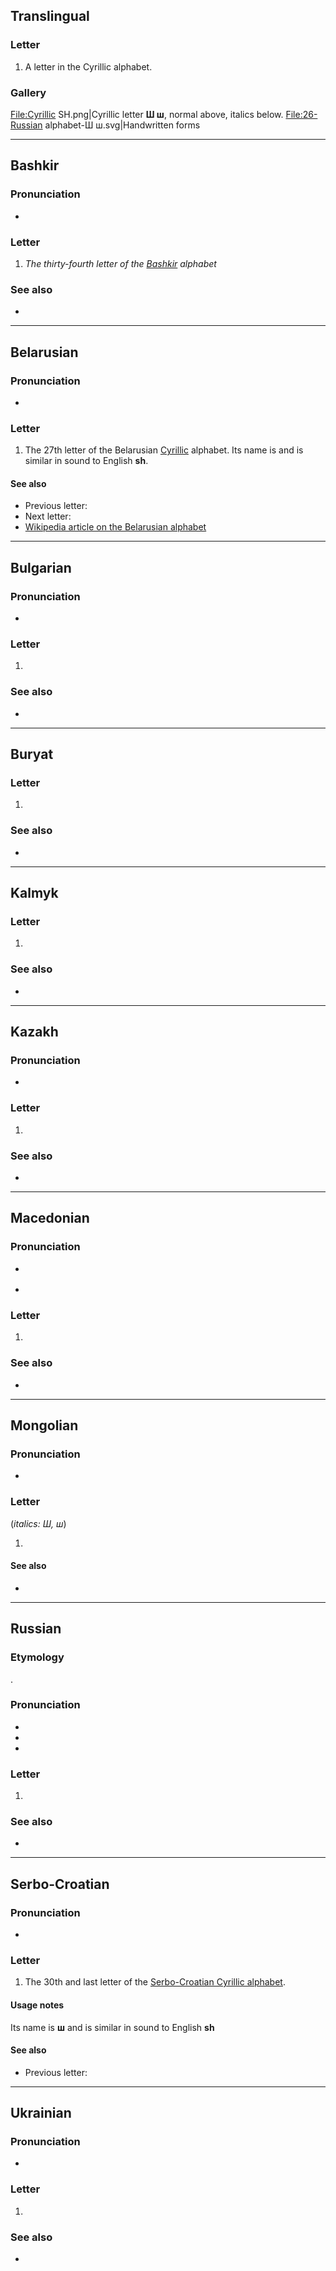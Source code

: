 {{also|щ|Ш|ש|山}}
{{character info}}

==Translingual==

===Letter===
{{mul-letter}}

# A letter in the Cyrillic alphabet.

===Gallery===
<gallery caption="Letter styles">
File:Cyrillic SH.png|Cyrillic letter '''Ш ш''', normal above, italics below.
File:26-Russian alphabet-Ш ш.svg|Handwritten forms
</gallery>

----

==Bashkir==

===Pronunciation===
* {{qualifier|phoneme}} {{IPA|ba|/ʂ/|/ʃ/}}

===Letter===
{{head|ba|letter|sc=Cyrl|upper case|Ш}}

# ''The thirty-fourth letter of the [[Bashkir]] alphabet''

===See also===
* {{list:Cyrillic script letters/ba}}

----

==Belarusian==

===Pronunciation===
* {{be-IPA}}

===Letter===
{{head|be|letter|lower case||upper case|Ш}}

# The 27th letter of the Belarusian [[Cyrillic]] alphabet. Its name is {{m|be|ша}} and is similar in sound to English '''sh'''.

====See also====
* Previous letter: {{l|be|ч}}
* Next letter: {{l|be|ы}}
* [[w:Belarusian alphabet|Wikipedia article on the Belarusian alphabet]]

----

==Bulgarian==

===Pronunciation===
* {{qualifier|phoneme}} {{bg-IPA|ш}}

===Letter===
{{head|bg|letter|upper case|Ш}}

# {{Cyrl-def|bg|letter|25}}

===See also===
* {{list:Cyrillic script letters/bg}}

----

==Buryat==

===Letter===
{{head|bua|letter|lower case||upper case|Ш}}

# {{Cyrl-def|bua|letter|29}}

===See also===
* {{list:Cyrillic script letters/bua}}

----

==Kalmyk==

===Letter===
{{head|xal|letter|lower case||upper case|Ш}}

# {{Cyrl-def|xal|letter|32}}

===See also===
* {{list:Cyrillic script letters/xal}}

----

==Kazakh==
{{kk-regional|ш|ش}}

===Pronunciation===
* {{qualifier|phoneme}} {{IPA|kk|/ʃ/}}

===Letter===
{{head|kk|letter|lower case||upper case|Ш}}

# {{Cyrl-def|kk|letter|34}}

===See also===
* {{list:Cyrillic script letters/kk}}

----

==Macedonian==

===Pronunciation===
* {{s|phoneme}} {{IPA|mk|/ʃ/}}
* {{s|letter name}} {{mk-IPA|ш}}

===Letter===
{{head|mk|letter|upper case|Ш}}

# {{Cyrl-def|mk|letter|31}}

===See also===
* {{list:Cyrillic script letters/mk}}

----

==Mongolian==

===Pronunciation===
* {{IPA|mn|/ʃ/}}

===Letter===
{{head|mn|letter|lower case||upper case|Ш}} (''italics: Ш, ш'')

# {{Cyrl-def|mn|letter|28}}

====See also====
* {{list:Cyrillic script letters/mn}}

----

==Russian==

===Etymology===
{{bor+|ru|he|ש|sc=Hebr}}.

===Pronunciation===
* {{ru-IPA}}
* {{audio|ru|Ru-{{PAGENAME}}.ogg|Audio}}
* {{audio|ru|Ru-26-буква-Ш.ogg}}

===Letter===
{{head|ru|letter|lower case||upper case|Ш}}

# {{Cyrl-def|ru|letter|26|ша}}

===See also===
* {{list:Cyrillic script letters/ru}}

----

==Serbo-Croatian==
{{attention|sh}}

===Pronunciation===
* {{qualifier|phoneme}} {{IPA|sh|/ʃ~ʂ/}}

===Letter===
{{head|sh|letter|lower case||upper case|Ш}}

# The 30th and last letter of the [[Serbo-Croatian Cyrillic alphabet]].

====Usage notes====
Its name is '''ш''' and is similar in sound to English '''sh'''

====See also====
* Previous letter: {{l|sh|џ}}

----

==Ukrainian==

===Pronunciation===
* {{qualifier|phoneme}} {{IPA|uk|/ʃ/}}

===Letter===
{{head|uk|letter|upper case|Ш}}

# {{Cyrl-def|uk|letter|29}}

===See also===
* {{list:Cyrillic script letters/uk}}